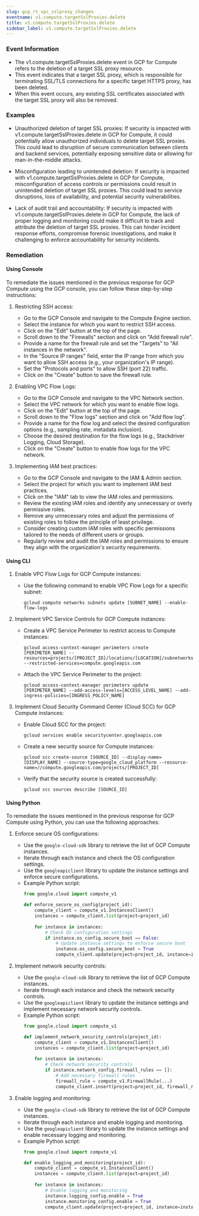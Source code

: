 ```yaml
--- 
slug: gcp_rt_vpc_sslproxy_changes
eventname: v1.compute.targetSslProxies.delete
title: v1.compute.targetSslProxies.delete
sidebar_label: v1.compute.targetSslProxies.delete
---
```

                       
### Event Information

- The v1.compute.targetSslProxies.delete event in GCP for Compute refers to the deletion of a target SSL proxy resource.
- This event indicates that a target SSL proxy, which is responsible for terminating SSL/TLS connections for a specific target HTTPS proxy, has been deleted.
- When this event occurs, any existing SSL certificates associated with the target SSL proxy will also be removed.


### Examples

- Unauthorized deletion of target SSL proxies: If security is impacted with v1.compute.targetSslProxies.delete in GCP for Compute, it could potentially allow unauthorized individuals to delete target SSL proxies. This could lead to disruption of secure communication between clients and backend services, potentially exposing sensitive data or allowing for man-in-the-middle attacks.

- Misconfiguration leading to unintended deletion: If security is impacted with v1.compute.targetSslProxies.delete in GCP for Compute, misconfiguration of access controls or permissions could result in unintended deletion of target SSL proxies. This could lead to service disruptions, loss of availability, and potential security vulnerabilities.

- Lack of audit trail and accountability: If security is impacted with v1.compute.targetSslProxies.delete in GCP for Compute, the lack of proper logging and monitoring could make it difficult to track and attribute the deletion of target SSL proxies. This can hinder incident response efforts, compromise forensic investigations, and make it challenging to enforce accountability for security incidents.

### Remediation

#### Using Console

To remediate the issues mentioned in the previous response for GCP Compute using the GCP console, you can follow these step-by-step instructions:

1. Restricting SSH access:
   - Go to the GCP Console and navigate to the Compute Engine section.
   - Select the instance for which you want to restrict SSH access.
   - Click on the "Edit" button at the top of the page.
   - Scroll down to the "Firewalls" section and click on "Add firewall rule".
   - Provide a name for the firewall rule and set the "Targets" to "All instances in the network".
   - In the "Source IP ranges" field, enter the IP range from which you want to allow SSH access (e.g., your organization's IP range).
   - Set the "Protocols and ports" to allow SSH (port 22) traffic.
   - Click on the "Create" button to save the firewall rule.

2. Enabling VPC Flow Logs:
   - Go to the GCP Console and navigate to the VPC Network section.
   - Select the VPC network for which you want to enable flow logs.
   - Click on the "Edit" button at the top of the page.
   - Scroll down to the "Flow logs" section and click on "Add flow log".
   - Provide a name for the flow log and select the desired configuration options (e.g., sampling rate, metadata inclusion).
   - Choose the desired destination for the flow logs (e.g., Stackdriver Logging, Cloud Storage).
   - Click on the "Create" button to enable flow logs for the VPC network.

3. Implementing IAM best practices:
   - Go to the GCP Console and navigate to the IAM & Admin section.
   - Select the project for which you want to implement IAM best practices.
   - Click on the "IAM" tab to view the IAM roles and permissions.
   - Review the existing IAM roles and identify any unnecessary or overly permissive roles.
   - Remove any unnecessary roles and adjust the permissions of existing roles to follow the principle of least privilege.
   - Consider creating custom IAM roles with specific permissions tailored to the needs of different users or groups.
   - Regularly review and audit the IAM roles and permissions to ensure they align with the organization's security requirements.

#### Using CLI

1. Enable VPC Flow Logs for GCP Compute instances:
   - Use the following command to enable VPC Flow Logs for a specific subnet:
     ```
     gcloud compute networks subnets update [SUBNET_NAME] --enable-flow-logs
     ```

2. Implement VPC Service Controls for GCP Compute instances:
   - Create a VPC Service Perimeter to restrict access to Compute instances:
     ```
     gcloud access-context-manager perimeters create [PERIMETER_NAME] --resources=projects/[PROJECT_ID]/locations/[LOCATION]/subnetworks/[SUBNET_NAME] --restricted-services=compute.googleapis.com
     ```
   - Attach the VPC Service Perimeter to the project:
     ```
     gcloud access-context-manager perimeters update [PERIMETER_NAME] --add-access-levels=[ACCESS_LEVEL_NAME] --add-ingress-policies=[INGRESS_POLICY_NAME]
     ```

3. Implement Cloud Security Command Center (Cloud SCC) for GCP Compute instances:
   - Enable Cloud SCC for the project:
     ```
     gcloud services enable securitycenter.googleapis.com
     ```
   - Create a new security source for Compute instances:
     ```
     gcloud scc create-source [SOURCE_ID] --display-name=[DISPLAY_NAME] --source-type=google_cloud_platform --resource-name=//compute.googleapis.com/projects/[PROJECT_ID]
     ```
   - Verify that the security source is created successfully:
     ```
     gcloud scc sources describe [SOURCE_ID]
     ```

#### Using Python

To remediate the issues mentioned in the previous response for GCP Compute using Python, you can use the following approaches:

1. Enforce secure OS configurations:
   - Use the `google-cloud-sdk` library to retrieve the list of GCP Compute instances.
   - Iterate through each instance and check the OS configuration settings.
   - Use the `googleapiclient` library to update the instance settings and enforce secure configurations.
   - Example Python script:
     ```python
     from google.cloud import compute_v1

     def enforce_secure_os_config(project_id):
         compute_client = compute_v1.InstancesClient()
         instances = compute_client.list(project=project_id)
         
         for instance in instances:
             # Check OS configuration settings
             if instance.os_config.secure_boot == False:
                 # Update instance settings to enforce secure boot
                 instance.os_config.secure_boot = True
                 compute_client.update(project=project_id, instance=instance)
     ```

2. Implement network security controls:
   - Use the `google-cloud-sdk` library to retrieve the list of GCP Compute instances.
   - Iterate through each instance and check the network security controls.
   - Use the `googleapiclient` library to update the instance settings and implement necessary network security controls.
   - Example Python script:
     ```python
     from google.cloud import compute_v1

     def implement_network_security_controls(project_id):
         compute_client = compute_v1.InstancesClient()
         instances = compute_client.list(project=project_id)
         
         for instance in instances:
             # Check network security controls
             if instance.network_config.firewall_rules == []:
                 # Add necessary firewall rules
                 firewall_rule = compute_v1.FirewallRule(...)
                 compute_client.insert(project=project_id, firewall_rule=firewall_rule)
     ```

3. Enable logging and monitoring:
   - Use the `google-cloud-sdk` library to retrieve the list of GCP Compute instances.
   - Iterate through each instance and enable logging and monitoring.
   - Use the `googleapiclient` library to update the instance settings and enable necessary logging and monitoring.
   - Example Python script:
     ```python
     from google.cloud import compute_v1

     def enable_logging_and_monitoring(project_id):
         compute_client = compute_v1.InstancesClient()
         instances = compute_client.list(project=project_id)
         
         for instance in instances:
             # Enable logging and monitoring
             instance.logging_config.enable = True
             instance.monitoring_config.enable = True
             compute_client.update(project=project_id, instance=instance)
     ```


 